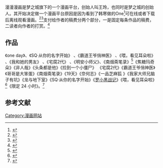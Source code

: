 漫漫漫画是梦之城旗下的一个漫画平台，创始人叫王玲，也同时是梦之城的创始人。其开始决定做一个漫画平台原因是因为看到了韩寒做的One<ref>{{Cite news|url=http://36kr.com/p/5043766.html|title=脱胎梦之城，漫漫想成为漫画领域的One|language=zh-cn|publisher=36kr|author=2016-02-26 13:59|date=Mihawk|accessdate=2016-07-13|archive-date=2016-05-18|archive-url=https://web.archive.org/web/20160518072942/http://36kr.com/p/5043766.html|dead-url=no}}</ref>可在线或者下载后离线观看漫画。<ref>{{Cite news|url=http://www.chinaz.com/mobile/2011/1021/215062.shtml|title=海量美女随你看 最新漫漫漫画在线观看漫画软件评测|language=zh-cn|publisher=站长之家|author=sunsun|date=2011-10-21|accessdate=2016-07-13|archive-date=2011-10-26|archive-url=https://web.archive.org/web/20111026020029/http://www.chinaz.com/mobile/2011/1021/215062.shtml|dead-url=no}}</ref><ref>{{Cite news|url=http://lib.91.com/news/10122011/023324168_5.shtml|title=最新漫漫漫画在线观看漫画软件评测|language=zh-cn|publisher=-91评测室-91手机娱乐门户|author=Turtle|date=2011-10-12|accessdate=2016-07-13}}{{Dead link|date=2018年7月 |bot=InternetArchiveBot |fix-attempted=yes }}</ref>支付给作者的稿费分两个部分，一是固定每条作品的稿费，二读者向作者的打赏。<ref>{{Cite news|url=http://opinion.hexun.com/2016-02-23/182391070.html|title=为优质原创漫画助力，漫漫漫画APP“打赏”新春上线|language=zh-cn|publisher=和讯网|author=|date=2016-02-23|accessdate=2016-07-13}}{{Dead link|date=2020年6月 |bot=InternetArchiveBot |fix-attempted=yes }}</ref>
==作品==
《one day》、《SQ·从你的名字开始》 、《霸道王爷俏神医》 、《喂，看见耳朵啦》 、《我和她的男友》 、《宅腐2代》 、《明安小师父》、《南烟斋笔录》<ref>{{Cite news|url=http://news.comicyu.com/2016/01/12/190668.html|title=国产漫画也精彩！漫漫带你看那些被忽视了的国产精品|language=zh-cn|publisher=漫域|author=脸姐|date=2016年1月12日|accessdate=2016-07-13}}</ref>《焦糖玛奇朵》《非人哉》《头条都是他》《捡到一个小僵尸》
《宅腐2代》《霸道王爷俏神医》《哥哥是大笨蛋》《南烟斋笔录》《19天》《奈何志》《一品芝麻狐 》《我家大师兄脑子有坑》《龙与地下室》《SQ·从你的名字开始》《[[罗小黑战记|罗小黑战记]]》《喂，看见耳朵啦》<ref>{{Cite news|url=http://app.hiapk.com/read/1662565.html|title=漫漫漫画 精彩丰富的漫画资源 助你干掉无聊时间_安卓软件_|language=zh-cn|publisher=安卓网|author=浅岸|date=2016-01-22|accessdate=2016-07-13|archive-date=2017-07-14|archive-url=https://web.archive.org/web/20170714090635/http://app.hiapk.com/read/1662565.html|dead-url=yes}}</ref>《限定 24 小时》。<ref>{{Cite news|url=http://www.25pp.com/news/news_87243.html|title=漫漫安卓版：帮你干掉无聊|language=zh-cn|publisher=25PP.COM|author=编辑：kuma|date=2016-05-08|accessdate=2016-07-13|archive-url=https://web.archive.org/web/20161220102418/http://www.25pp.com/news/news_87243.html|archive-date=2016-12-20|dead-url=yes}}</ref>
== 参考文献 ==
{{Reflist}}
[[Category:漫画网站|Category:漫画网站]]